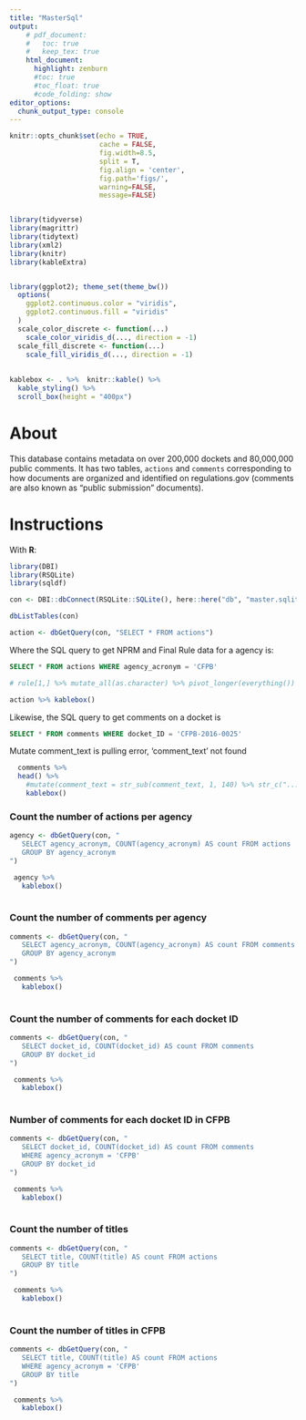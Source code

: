 ```yaml
---
title: "MasterSql"
output:
    # pdf_document:
    #   toc: true
    #   keep_tex: true
    html_document:
      highlight: zenburn
      #toc: true
      #toc_float: true
      #code_folding: show
editor_options: 
  chunk_output_type: console
---
```



```r
knitr::opts_chunk$set(echo = TRUE, 
                      cache = FALSE, 
                      fig.width=8.5, 
                      split = T,
                      fig.align = 'center', 
                      fig.path='figs/',
                      warning=FALSE, 
                      message=FALSE)


library(tidyverse)
library(magrittr)
library(tidytext)
library(xml2)
library(knitr)
library(kableExtra)


library(ggplot2); theme_set(theme_bw())
  options(
    ggplot2.continuous.color = "viridis",
    ggplot2.continuous.fill = "viridis"
  )
  scale_color_discrete <- function(...)
    scale_color_viridis_d(..., direction = -1)
  scale_fill_discrete <- function(...)
    scale_fill_viridis_d(..., direction = -1)
  
  
kablebox <- . %>%  knitr::kable() %>% 
  kable_styling() %>% 
  scroll_box(height = "400px")
```

# About 

This database contains metadata on over 200,000 dockets and 80,000,000 public comments. It has two tables, `actions` and `comments` corresponding to how documents are organized and identified on regulations.gov (comments are also known as "public submission" documents).

# Instructions

With **R**:

```r
library(DBI)
library(RSQLite)
library(sqldf)

con <- DBI::dbConnect(RSQLite::SQLite(), here::here("db", "master.sqlite"))

dbListTables(con)
```

```r
action <- dbGetQuery(con, "SELECT * FROM actions")
```

Where the SQL query to get NPRM and Final Rule data for a agency is: 

```sql
SELECT * FROM actions WHERE agency_acronym = 'CFPB'
```

```r
# rule[1,] %>% mutate_all(as.character) %>% pivot_longer(everything()) %>% kable(format= "pipe")

action %>% kablebox()
```

Likewise, the SQL query to get comments on a docket is

```sql
SELECT * FROM comments WHERE docket_ID = 'CFPB-2016-0025'
```


Mutate comment_text is pulling error, 'comment_text' not found

```r
  comments %>% 
  head() %>%
    #mutate(comment_text = str_sub(comment_text, 1, 140) %>% str_c("...") ) %>% 
    kablebox()
```


### Count the number of actions per agency

```r
agency <- dbGetQuery(con, "
   SELECT agency_acronym, COUNT(agency_acronym) AS count FROM actions
   GROUP BY agency_acronym
")

 agency %>%
   kablebox()
 
```

### Count the number of comments per agency

```r
comments <- dbGetQuery(con, "
   SELECT agency_acronym, COUNT(agency_acronym) AS count FROM comments
   GROUP BY agency_acronym
")

 comments %>%
   kablebox()
 
```


### Count the number of comments for each docket ID


```r
comments <- dbGetQuery(con, "
   SELECT docket_id, COUNT(docket_id) AS count FROM comments
   GROUP BY docket_id
")

 comments %>%
   kablebox()
 
```


### Number of comments for each docket ID in CFPB

```r
comments <- dbGetQuery(con, "
   SELECT docket_id, COUNT(docket_id) AS count FROM comments
   WHERE agency_acronym = 'CFPB'
   GROUP BY docket_id
")

 comments %>%
   kablebox()
 
```

### Count the number of titles

```r
comments <- dbGetQuery(con, "
   SELECT title, COUNT(title) AS count FROM actions
   GROUP BY title
")

 comments %>%
   kablebox()
 
```


### Count the number of titles in CFPB


```r
comments <- dbGetQuery(con, "
   SELECT title, COUNT(title) AS count FROM actions
   WHERE agency_acronym = 'CFPB'
   GROUP BY title
")

 comments %>%
   kablebox()
 
```




